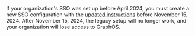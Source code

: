 <Caution>

If your organization's SSO was set up before April 2024, you must create a new SSO configuration with the [updated instructions](#setup) before November 15, 2024. After November 15, 2024, the legacy setup will no longer work, and your organization will lose access to GraphOS.

</Caution>

